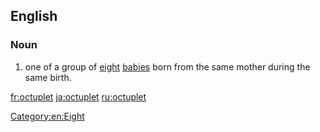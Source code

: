 ==English==

===Noun===
{{en-noun}}

# one of a group of [[eight]] [[babies]] born from the same mother during the same birth.

[[Category:en:Eight]]

[[fr:octuplet]]
[[ja:octuplet]]
[[ru:octuplet]]